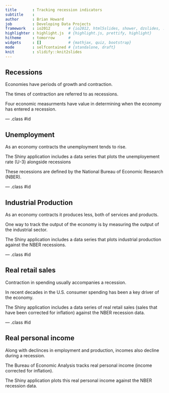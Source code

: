 ```yaml
---
title       : Tracking recession indicators
subtitle    : 
author      : Brian Howard
job         : Developing Data Projects
framework   : io2012        # {io2012, html5slides, shower, dzslides, ...}
highlighter : highlight.js  # {highlight.js, prettify, highlight}
hitheme     : tomorrow      # 
widgets     : []            # {mathjax, quiz, bootstrap}
mode        : selfcontained # {standalone, draft}
knit        : slidify::knit2slides
---
```


## Recessions

Economies have periods of growth and contraction.


The times of contraction are referred to as recessions.


Four economic measurments have value in determining when the economy has entered a recession.

--- .class #id 

## Unemployment

As an economy contracts the unemployment tends to rise. 

The Shiny application includes a data series that plots the unemployement rate (U-3) alongside recessions

These recessions are defined by the National Bureau of Economic Research (NBER).

--- .class #id 

## Industrial Production

As an economy contracts it produces less, both of services and products. 

One way to track the output of the economy is by measuring the output of the industrial sector. 

The Shiny application includes a data series that plots industrial production against the NBER recessions.

--- .class #id 

## Real retail sales

Contraction in spending usually accompanies a recession.

In recent decades in the U.S. consumer spending has been a key driver of the economy.

The Shiny application includes a data series of real retail sales (sales that have been corrected for inflation) against the NBER recession data.

--- .class #id

## Real personal income

Along with declinces in employment and production, incomes also decline during a recession.

The Bureau of Economic Analysis tracks real personal income (income corrected for inflation).

The Shiny application plots this real personal income against the NBER recession data.




